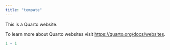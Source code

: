 ```yaml
---
title: "tempate"
---
```


This is a Quarto website.

To learn more about Quarto websites visit <https://quarto.org/docs/websites>.

```r
1 + 1
```
